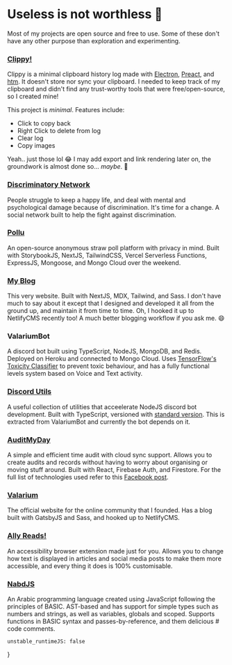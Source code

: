 
<SEO
	description='An overview of my favourite projects'
	path='/projects'
	title='Projects'
/>

# Useless is not worthless 🚀

Most of my projects are open source and free to use. Some of these don't
have any other purpose than exploration and experimenting.

<a href='https://github.com/kl13nt/clippy'>
	<h3>Clippy!</h3>
</a>

Clippy is a minimal clipboard history log made with
[Electron](https://electronjs.org), [Preact](https://preactjs.com), and
[htm](https://github.com/developit/htm). It doesn't store nor sync your
clipboard. I needed to keep track of my clipboard and didn't find any
trust-worthy tools that were free/open-source, so I created mine!

This project is _minimal_. Features include:

- Click to copy back
- Right Click to delete from log
- Clear log
- Copy images

Yeah.. just those lol 😂 I may add export and link rendering later on, the
groundwork is almost done so... _maybe_. 🤷

<a href='/projects/discriminatory'>
	<h3>Discriminatory Network</h3>
</a>

People struggle to keep a happy life, and deal with mental and psychological damage because of discrimination. It's time for a change. A social network built to help the fight against discrimination.

<a href='https://pollu.vercel.app'>
	<h3>Pollu</h3>
</a>

An open-source anonymous straw poll platform with privacy in mind.
Built with StorybookJS, NextJS, TailwindCSS, Vercel Serverless
Functions, ExpressJS, Mongoose, and Mongo Cloud over the weekend.

<a href='/'>
	<h3>My Blog</h3>
</a>

This very website. Built with NextJS, MDX, Tailwind, and Sass. I don't have much to say about it except that I designed and developed it all from the ground up, and maintain it from time to time. Oh, I hooked it up to NetlifyCMS recently too! A much better blogging workflow if you ask me. 😄

<h3>ValariumBot</h3>

A discord bot built using TypeScript, NodeJS, MongoDB, and Redis.
Deployed on Heroku and connected to Mongo Cloud. Uses [TensorFlow's Toxicity Classifier] to prevent toxic behaviour, and has a fully functional levels system based on Voice and Text activity.

<a href='https://github.com/KL13NT/discord-utils'>
	<h3>Discord Utils</h3>
</a>

A useful collection of utilities that acceelerate NodeJS discord bot development. Built with TypeScript, versioned with [standard version]. This is extracted from ValariumBot and currently the bot depends on it.

<a href='https://auditmyday.netlify.app'>
	<h3>AuditMyDay</h3>
</a>

A simple and efficient time audit with cloud sync support. Allows you to create audits and records without having to worry about organising or moving stuff around. Built with React, Firebase Auth, and Firestore. For the full list of technologies used refer to this [Facebook post].

<a href='https://valarium.netlify.app'>
	<h3>Valarium</h3>
</a>

The official website for the online community that I founded. Has a blog built with GatsbyJS and Sass, and hooked up to NetlifyCMS.

<a href='https://KL13NT.github.io/ally-reads'>
	<h3>Ally Reads!</h3>
</a>

An accessibility browser extension made just for you. Allows you to change how text is displayed in articles and social media posts to make them more accessible, and every thing it does is 100% customisable.

<a href='https://nabdjs.netlify.app'>
	<h3>NabdJS</h3>
</a>

An Arabic programming language created using JavaScript following the principles of BASIC. AST-based and has support for simple types such as numbers and strings, as well as variables, globals and scoped. Supports functions in BASIC syntax and passes-by-reference, and them delicious # code comments.

[tensorflow's toxicity classifier]: https://github.com/tensorflow/tfjs-models/tree/master/toxicity
[standard version]: https://github.com/conventional-changelog/standard-version
[facebook post]: https://www.facebook.com/groups/egyptian.geeks/permalink/3130397693666584

	unstable_runtimeJS: false
}
